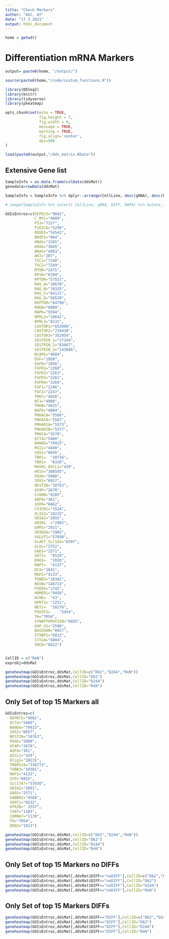 ```yaml
---
title: "Check Markers"
author: "AGC, AY"
date: "17 3 2021"
output: html_document
---
```



```r
home = getwd()
```

# Differentiation mRNA Markers 

```r
output= paste0(home, "/output/")

source(paste0(home,"/code/custom_functions.R"))

library(DESeq2)
library(knitr)
library(tidyverse)
library(pheatmap)

opts_chunk$set(echo = TRUE, 
               fig.height = 7, 
               fig.width = 9, 
               message = TRUE,
               warning = TRUE,
               fig.align='center',
               dpi=500
)


```

```r

load(paste0(output,"/dds_matrix.RData"))


```


## Extensive Gene list 

```r

SampleInfo = as.data.frame(colData(ddsMat))
genedata=rowData(ddsMat)

SampleInfo = SampleInfo %>% dplyr::arrange(CellLine, desc(gRNA), desc(DIFF), desc(RAPA))

# image(SampleInfo %>% select( CellLine, gRNA, DIFF, RAPA) %>% mutate_all(as.numeric) %>% as.matrix)

GOIsEntrez=c(DEPDC5="9681",
             C_MYC="4609",
             P53="7157",
             PIK3CA="5290",
             REDD1="54541",
             BNIP3="664",
             HRAS="3265",
             KRAS="3845",
             NRAS="4893",
             AKT="207",
             TSC1="7248",
             TSC2="7249",
             MTOR="2475",
             RPS6="6194",
             RPTOR="57521",
             RAG_A="10670",
             RAG_B="10325",
             RAG_C="64121",
             RAG_D="58528",
             DEPTOR="64798",
             RHEB="6009",
             MAPK="5594",
             NPRL2="10641",
             NPRL3="8131",
             CASTOR1="652968",
             CASTOR2="729438",
             CASTOR3="352954",
             SESTRIN_1="27244",
             SESTRIN_2="83667",
             SESTRIN_3="143686",
             NCAM1="4684",
             EGF="1950",
             EGFR="1956",
             FGFR1="2260",
             FGFR2="2263",
             FGFR3="2261",
             FGFR4="2264",
             FGF1="2246",
             FGF2="2247",
             TRKC="4916",
             NT3="4908",
             TRKB="4915",
             NGFR="4804",
             PRKACA="5566",
             PRKACB="5567",
             PRKAR1A="5573",
             PRKAR2B="5577",
             PRKCA="5578",
             OCT4="5460",
             NANOG="79923",
             MSI1="4440",
             SOX1="6656",
             TBR1=	"10716",
             TBR2=	"8320",
             MASH1_ASCL1="429",
             HES5="388585",
             PAX6="5080",
             SOX2="6657",
             NESTIN="10763",
             GFAP="2670",
             S100B="6285",
             AQP4="361",
             SOX9="6662",
             CX3CR1="1524",
             OLIG2="10215",
             GRIA2="2891",
             GRIN1	="2902",
             GRM1="2911",
             GRIN2A="2903",
             VGLUT1="57030",
             GLAST_SLC1A3="6507",
             GLUL="2752",
             GAD1="2571",	
             GAT1=	"6529",	
             ENO2=	"2026",	
             MAPT=	"4137",	
             DCX="1641",
             MAP2="4133",
             TUBB3="10381",
             NEUN="146713",
             PSD95="1742",
             HOMER1="9456",
             ACHE=	"43",
             HPRT1=	"3251",
             NET1=	"10276",
             POU3F2=	"5454",
             TH="7054",
             SYNAPTOPHYSIN="6855",
             GAP_43="2596",
             BASSOON="8927",
             STXBP1="6812",
             STX1A="6804",
             SNCA="6622")


CellID = c("ReN")
exprobj=ddsMat

geneheatmap(GOIsEntrez,ddsMat,CellID=c("D62","D244","ReN"))
geneheatmap(GOIsEntrez,ddsMat,CellID="D62")
geneheatmap(GOIsEntrez,ddsMat,CellID="D244")
geneheatmap(GOIsEntrez,ddsMat,CellID="ReN")

```

## Only Set of top 15 Markers all

```r

GOIsEntrez=c(
  DEPDC5="9681",
  OCT4="5460",
  NANOG="79923",
  SOX2="6657",
  NESTIN="10763",
  PAX6="5080",
  GFAP="2670",
  AQP4="361",
  ASCL1="429",
  Olig2="10215",
  TMEM119="338773",
  TUBB3="10381",
  MAP2="4133",
  SYP="6855",
  SLC17A7="57030",
  GRIA2="2891",
  GAD1="2571",
  GABBR2="9568",
  SERT1="6532",
  HTR2B=" 3357",
  CHAT="1103",
  CHRNA7="1139",
  TH="7054",
  DRD2="1813")

geneheatmap(GOIsEntrez,ddsMat,CellID=c("D62","D244","ReN"))
geneheatmap(GOIsEntrez,ddsMat,CellID="D62")
geneheatmap(GOIsEntrez,ddsMat,CellID="D244")
geneheatmap(GOIsEntrez,ddsMat,CellID="ReN")


```


## Only Set of top 15 Markers no DIFFs

```r
geneheatmap(GOIsEntrez,ddsMat[,ddsMat$DIFF=="noDIFF"],CellID=c("D62","D244","ReN"))
geneheatmap(GOIsEntrez,ddsMat[,ddsMat$DIFF=="noDIFF"],CellID="D62")
geneheatmap(GOIsEntrez,ddsMat[,ddsMat$DIFF=="noDIFF"],CellID="D244")
geneheatmap(GOIsEntrez,ddsMat[,ddsMat$DIFF=="noDIFF"],CellID="ReN")

```




## Only Set of top 15 Markers DIFFs

```r
geneheatmap(GOIsEntrez,ddsMat[,ddsMat$DIFF=="DIFF"],CellID=c("D62","D244","ReN"))
geneheatmap(GOIsEntrez,ddsMat[,ddsMat$DIFF=="DIFF"],CellID="D62")
geneheatmap(GOIsEntrez,ddsMat[,ddsMat$DIFF=="DIFF"],CellID="D244")
geneheatmap(GOIsEntrez,ddsMat[,ddsMat$DIFF=="DIFF"],CellID="ReN")

```




